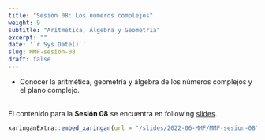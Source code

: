 ```yaml
---
title: "Sesión 08: Los números complejos"
weight: 9
subtitle: "Aritmética, Álgebra y Geometría"
excerpt: ""
date: '`r Sys.Date()`'
slug: MMF-sesion-08
draft: false
---
```


 * Conocer la aritmética, geometría y álgebra de los números complejos y el plano complejo. <br/><br/>

El contenido para la **Sesión 08** se encuentra en following [slides](/slides/2022-06-MMF/MMF-sesion-08).

```r
xaringanExtra::embed_xaringan(url = "/slides/2022-06-MMF/MMF-sesion-08", ratio = "4:3")
```